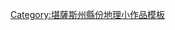 {{asbox
| image     = Flag of Kansas.svg
| pix       = 
| subject   = 
| qualifier = 堪薩斯州[[波旁縣 (堪薩斯州)|波旁縣]]地理
| category  = 東南堪薩斯州地理小作品
| tempsort  =  Bourbon
| name      = Template:BourbonCountyKS-geo-stub
}}
<noinclude>
[[Category:堪薩斯州縣份地理小作品模板]]
</noinclude>